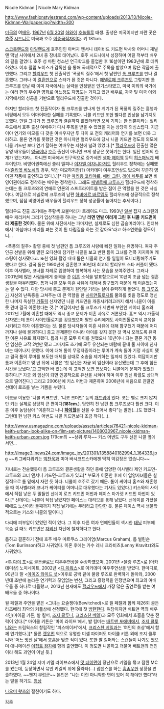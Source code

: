 Nicole Kidman | Nicole Mary Kidman

http://www.fashionstylestrend.com/wp-content/uploads/2013/10/Nicole-Kidman-Wallpaper.jpg?width=300

[[미국]]의 여[[배우]]. [[1967년]] [[6월 20일]] [[하와이]] [[호놀룰루]] 태생. 출생은 미국이지만 자란 곳은 '''[[호주]] ''' [[시드니]]로 미국과 호주 [[이중국적]]자이다. 키 181cm.

[[스코틀랜드]]와 [[아일랜드]]계 호주인인 아버지 앤서니 데이비드 키드먼 박사와 어머니 재널 앤 맥닐 사이에서 2녀 중 장녀로 태어났다. 호주 시드니에서 성장하며 어릴 적부터 배우의 길을 걸었다. 호주 성 마틴 청소년 연극학교를 졸업한 후 16살이던 1983년에 <Five Mile Creek>로 데뷔하였다. 이후 필립 노이스가 감독한 <Dead Calm>을 통해 국제적으로 주목을 받았으며 많은 작품에 출연했다. 그리고 [[할리우드]] 첫 진출작인 '폭풍의 질주'에서 첫 남편인 [[톰 크루즈]]를 만나 결혼했다. 그러나 이 [[결혼]]만으로 스타가 된 것은 아니다. [[페넬로페 크루즈]]도 그렇지만 톰 크루즈를 만날 때 이미 자국에서는 실력을 인정받은 인기스타였고, 미국 이외의 국가에는 여러 편의 우수한 영화로 어느정도 지명도는 가지고 있던 배우로, 자국 및 미국 이외 지역에서의 성공을 기반으로 헐리우드에 진출한 것이다.

하지만 할리우드 첫 진출작이자 톰 크루즈를 만나게 한 계기가 된 폭풍의 질주는 흥행과 비평에서 모두 어마어마한 실패를 기록했다. 니콜 키드만 또한 별다른 인상을 남기지도 못했다. 만일 그녀가 톰 크루즈와 결혼하지 않았더라면 오직 기회는 한 번뿐이라는 헐리우드에서 호주 출신 여배우가 다시 주목을 받을 수 있었을 지는 상당히 의심스럽다. 지금이야 연기와 미모를 다 갖춘 여배우지만 투 다이 포 전의 캐리어와 연기를 보면 더욱 그러하고. 물론 연기를 못했던 것은 아니지만 헐리우드에 당시 니콜 키드만 정도의 외모에 니콜 키드만 보다 연기 잘하는 여배우는 지천에 널려 있었다.[* [[헐리우드]]에 진출한 많은 유명 배우들이 [[영국]]이나 [[호주]] 출신이 아니면 크게 성공은 못하기는 한다. 일단 언어의 한계가 있는지라... 아니면 미국에서 인구적으로 증가세인 [[셀마 헤이엑]] 등의 [[히스패닉]]계 배우이던가. 비영어권쪽에선 줄리 델피나 [[이자벨 아자니]]마저도 헐리우드 정착에는 실패했다([[줄리엣 비노쉬]]의 경우, 약간 미묘하지만(?) 아카데미 여우조연상도 탔으며 꾸준히 영어권 작품에 출연하고 있다.).][* 다만 [[마리옹 코티야르]], [[에바 그린]], [[레아 세두]]를 보면 비영어권이라도 정착하는 배우는 정착한다. 그래도 [[페넬로페 크루즈]]가 헐리우드에 정착하는데는 톰 크루즈와의 연애로 언론의 스프트라이트를 받은 점이 큰 역할을 한 것은 사실이다. 여담으로 페넬로페 크루즈의 남편 [[하비에르 바르뎀]]도 헐리우드에 성공적으로 정착했으며, 점점 비영어권 배우들이 헐리우드 정착 성공률이 높아지는 추세이다.]

헐리우드 진출 초기에는 주황색 꼬불머리가 트레이드 마크. 1993년 [[일본]] 잡지 스크린의 배우 캐리커쳐 그리기 입상작들중 하나는 그냥 '''라면 면발 여러개 그린 후 니콜 키드먼이라 제출한 것이다'''. 물론 위에 사진에서는 파마지만, 실제로도 심한 곱슬머리이다. 인터뷰에서 '아침마다 머리를 펴는 것이 뭔 다림질을 하는 것 같아요'라고 하소연했을 정도이니...

<폭풍의 질주> 촬영 중에 첫 남편인 톰 크루즈와 사랑에 빠진 일화는 유명하다. 여자 주인공 선발을 위해 열린 오디션에 참가한 니콜을 보고 반한 톰이 그녀를 전폭 지지하여 캐스팅이 성사됐다고. 또한 영화 촬영 내내 톰은 니콜의 연기를 일일이 모니터링해주기도 했다고 한다. 결국 둘은 1990년에 결혼했고 90년대 최고의 할리우드 스타 커플이 됐다. 이후 이사벨라, 코너를 차례로 입양하여 행복하게 사는 모습을 보여주었다. 그러나 2001년에 많은 사람들에게 충격을 준 [[이혼]] 소식을 발표함으로써 10년이 조금 넘는 결혼생활을 마무리했다. 톰과 니콜 모두 이혼 사유에 대해서 함구했기 때문에 왜 이혼했는지는 알 수 없다. 다만 당시에 종교 문제가 원인일 거라는 설이 유력하게 돌았다. [[톰 크루즈]]가 자신의 난독증을 고쳐주는 데 큰 역할을 한 [[사이언톨로지]]를 물의를 빚을 정도로 맹신한 나머지 독실한 [[가톨릭]] 신자였던 니콜 키드먼을 개종시키려고까지 해서 니콜이 이를 못 견뎌 결국 이혼했다는 것.[* 여담이지만 톰 크루즈가 세번째 부인인 케이티 홈즈와 2012년 7월에 이혼할 때에도 역시 종교 문제가 이혼 사유로 거론됐다. 홈즈 역시 가톨릭 신자였는데 톰이 사이언톨로지를 강요했으며 딸인 수리에게도 사이언톨로지식 교육을 시키려고 하자 이혼했다는 것. 물론 당사자들이 이혼 사유에 대해 함구했기 때문에 어디까지나 설에 불과하다.] 종교 문제뿐만 아니라 아이를 갖지 못한 것 역시 오래도록 유력한 이혼 사유로 회자됐다. 톰과 니콜 모두 아이를 원했으나 10년이나 되는 결혼 기간 동안 임신은 고작 2번만 됐고 그마저도 초기에 모두 유산되는 바람에 끝내 둘 사이에 친자녀는 태어나지 못했다. 이에 대해 톰이 무정자증이라는 루머가 계속 돌아 기정 사실이 됐고 결국 톰이 루머를 보도한 매체를 상대로 소송을 제기하는 일까지 있었다. 여담이지만 톰과 이혼하고 몇 년 뒤에 니콜은 '첫 임신은 자궁 외 임신이라 유산됐는데 그 후에 힘든 시간을 보냈다.'고 고백한 바 있는데 이 고백만 보면 톰보다는 니콜에게 문제가 있었던 듯하다.[* 자궁 외 임신이 되면 인공적으로 유산을 시켜야 하며 이후 임신 확률도 상대적으로 떨어진다.] 그리고 2006년에 키스 어번과 재혼하여 2008년에 처음으로 친딸인 선데이 로즈를 낳는 기쁨을 누렸다.

이름을 이용한 '니콜 키'''크'''드먼', '니코 크더만' 등의 [[개드립]]이 있다. 코는 별로 크지 않지만 키는 실제로 상당히 큰 편이다('''181cm'''.). 당연히 전 남편 톰 크루즈보다 훨씬 크다. 이혼 이후 농담삼아 "이혼하고 나니 '''[[하이힐]]'''을 신을 수 있어서 좋다"는 발언(…)도 했었다. 그런데 현 남편 키스 어번도 니콜 키드먼보다 조금 작다(…).

http://www.usmagazine.com/uploads/assets/articles/76421-nicole-kidman-keith-urban-look-alike-on-film-set-picture/1408030967_nicole-kidman-keith-urban-zoom.jpg
179cm의 ~~상위 루저~~ 키스 어번도 구두 신은 니콜 옆에 서면...

http://image3.inews24.com/image_joy/201301/1358840182994_1_164336.jpg
~~리그베다위키는 [[박찬욱]]과 미아 바시코프스카에겐 딱히 악감정은 없습니다~~

자녀로는 전술했듯이 톰 크루즈와 결혼생활을 하던 중에 입양한 이사벨라 제인 키드먼-크루즈와 코너 앤서니 키드먼-크루즈가 있고[* 부모가 이혼한 후에 이 입양자녀들은 실질적으로 톰 밑에서 자란 듯 하다. 니콜이 호주로 갔기 때문. 톰이 케이티 홈즈와 재혼했을 때 이사벨라와 코너가 케이티를 어머니로 대우했다는 기사도 있었다.] 키스와의 사이에서 직접 낳은 두 딸들인 선데이 로즈 키드먼 어번과 페이스 마가렛 키드먼 아번이 있다.[* 선데이는 니콜이 직접 낳았지만 페이스는 대리모를 통해 낳았다. 선데이를 가졌을 때에도 노산이라 둘째까지 직접 낳기에는 무리라고 판단한 듯. 물론 페이스 역시 생물학적으로는 키스와 니콜의 딸이다.]

다리에 피부암이 있었던 적이 있다. 그 이후 다른 여자 연예인들이 섹시한 [[태닝]] 피부에 목숨 걸 때도 키드먼은 [[자외선]] 차단에 철저하다고 한다.

톰하고 결혼하기 전에 호주 배우 마르쿠스 그레이엄(Marcus Graham), 톰 벌린슨(Tom Burlinson)하고 사귀었다. 이혼 후에는 가수 레니 크라비츠(Lenny Kravitz)와도 사귀었다.

<[[투 다이 포]]>로 골든글로브 여우주연상을 수상하였으며, 2001년 <물랑 루즈>로 [아카데미상] 노미네이트, 2002년 <[[디 아워스]]>로 아카데미 여우주연상을 받았다. 한마디로, 90년대 말 <[[아이즈 와이드 셧]]>이후로 공백 끝에 물랑 루즈로 완벽하게 돌아와, 2000년대 초반에 놀라운 연기력과 끊임없는 변신, 그리고 흥행력을 인정받으며 최고의 여배우들 중 하나로 떠올랐고, 2013년 현재에도 [[헐리우드]]에서 가장 많은 출연료를 받는 여배우들 중 하나이다.

윌 페렐과 주연을 맡은 <그녀는 요술쟁이(Bewitched)>로 윌 페렐과 함께 제26회 골든 라즈베리 최악의 커플상에 선정됐다.
한국에 첫 [http://m.news.naver.com/read.nhn?mode=LS2D&sid1=106&sid2=222&oid=109&aid=0002788829 방한한다].
여담이지만 배트맨 역의 배우 4인(마이클 키튼, 발 킬머, [[조지 클루니]], [[크리스찬 베일]])과 모두 영화에서 호흡을 맞춘 전력이 있다.[* 마이클 키튼은 '마이 라이프'에서, 발 킬머는 [[배트맨 포에버]]에서, [[조지 클루니]]와는 드림웍스의 창립작인 '피스메이커'에서, [[크리스찬 베일]]과는 '여인의 초상'에서 함께 연기했다.][* 물론 [[캣우먼]] 역으로 유명한 미셸 파이퍼도 마이클 키튼 외에 조지 클루니와 '어느 멋진 날'에서 호흡을 맞춘 적이 있다. 또한 발 킬머와는 스캔들이 나기도 했으며 애니메이션 [[이집트 왕자]]에 함께 출연했다. 이 정도면 니콜하고 더불어 배트맨의 연인이라 해도 과언이 아닐 듯.]

2013년 1월 24일 지미 키멜 라이브쇼에서 [[맷 데이먼]]이 장난으로 키멜을 묶고 잠깐 MC를 봤는데, 등장하면서 묶인 키멜의 위에 올라타(…) 랩댄스를 하는 [[흠좀무]]한 상황을 연출하였다. ~~왠지 부럽군~~ 본인은 "나는 이런 마니악한 면이 있어 꼭 해야만 했다"라는 말을 하기도. [http://www.youtube.com/watch?v=uQ-BaHHRXMM 영상]

[[나오미 왓츠]]의 절친이기도 하다.

[[각주]]
